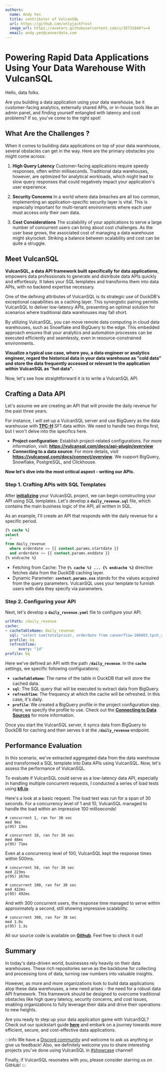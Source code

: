 ```yaml
---
authors:
  name: Andy Yen
  title: contributor of VulcanSQL
  url: https://github.com/onlyjackfrost
  image_url: https://avatars.githubusercontent.com/u/38731840?v=4
  email: andy.yen@cannerdata.com
---
```


# Powering Rapid Data Applications Using Your Data Warehouse With VulcanSQL

Hello, data folks.

Are you building a data application using your data warehouse, be it customer-facing analytics, externally shared APIs, or in-house tools like an admin panel, and finding yourself entangled with latency and cost problems? If so, you've come to the right spot!

## What Are the Challenges ?
When it comes to building data applications on top of your data warehouse, several obstacles can get in the way. Here are the primary obstacles you might come across:

1. **High Query Latency**
Customer-facing applications require speedy responses, often within milliseconds. Traditional data warehouses, however, are optimized for analytical workloads, which might lead to slow query responses that could negatively impact your application's user experience.

2. **Security Concerns**
In a world where data breaches are all too common, implementing an application-specific security layer is vital. This is especially important for multi-tenant environments where each user must access only their own data.

3. **Cost Considerations**
The scalability of your applications to serve a large number of concurrent users can bring about cost challenges. As the user base grows, the associated cost of managing a data warehouse might skyrocket. Striking a balance between scalability and cost can be quite a struggle.

<!--truncate-->
## Meet VulcanSQL

**VulcanSQL, a data API framework built specifically for data applications**, empowers data professionals to generate and distribute data APIs quickly and effortlessly. It takes your SQL templates and transforms them into data APIs, with no backend expertise necessary.

One of the defining attributes of VulcanSQL is its strategic use of DuckDB's exceptional capabilities as a caching layer. This synergistic pairing permits VulcanSQL to deliver low-latency APIs, presenting an optimal solution for scenarios where traditional data warehouses may fall short.

By utilizing VulcanSQL, you can move remote data computing in cloud data warehouses, such as Snowflake and BigQuery to the edge. This embedded approach ensures that your analytics and automation processes can be executed efficiently and seamlessly, even in resource-constrained environments.

**Visualize a typical use case, where you, a data engineer or analytics engineer, regard the historical data in your data warehouse as "cold data" and store the data frequently accessed or relevant to the application within VulcanSQL as "hot data".**

Now, let's see how straightforward it is to write a VulcanSQL API.

## Crafting a Data API
Let's assume we are creating an API that will provide the daily revenue for the past three years.

For instance, I will set up a VulcanSQL server and use BigQuery as the data warehouse with **[TPC-H](http://www.tpc.org/tpch/)** SF1 data within. We need to handle two things first, but I won't delve into the specifics here.
- **Project configuration**: Establish project-related configurations. For more information, visit: **https://vulcansql.com/docs/api-plugin/overview**
- **Connecting to a data source**: For more details, visit **https://vulcansql.com/docs/connect/overview**. We support BigQuery, Snowflake, PostgreSQL, and Clickhouse.

**Now let's dive into the most critical aspect - writing our APIs.**

### Step 1. Crafting APIs with SQL Templates

After **[initializing](https://vulcansql.com/docs/develop/init)** your VulcanSQL project, we can begin constructing your API using SQL templates. Let's develop a **`daily_revenue.sql`** file, which contains the main business logic of the API, all written in SQL.

As an example, I'll create an API that responds with the daily revenue for a specific period.

```sql
{% cache %}
select
  *
from daily_revenue
  where orderdate >= {{ context.params.startdate }}
  and orderdate <= {{ context.params.enddate }}
{% endcache %}
```

- Fetching from Cache: The **`{% cache %} ... {% endcache %}`** directive fetches data from the DuckDB caching layer.
- Dynamic Parameter: **`context.params.xxx`** stands for the values acquired from the query parameters. VulcanSQL uses your template to furnish users with data they specify via parameters.

### Step 2. Configuring your API

Next, let's develop a **`daily_revenue.yaml`** file to configure your API.

```yaml
urlPath: /daily_revenue
cache:
- cacheTableName: daily_revenue
  sql: "select sum(totalprice), orderdate from cannerflow-286003.tpch_sf1.orders where orderdate >= '1996-01-01' group by orderdate "
  profile: bq
  refreshTime:
      every: "1d"
profile: bq
```

Here we've defined an API with the path **`/daily_revenue`**. In the **`cache`** settings, we specific following configurations:
* **`cacheTableName`**: The name of the table in DuckDB that will store the cached data.
* **`sql`**: The SQL query that will be executed to extract data from BigQuery.
* **`refreshTime`**: The frequency at which the cache will be refreshed. In this case, it's daily.
* **`profile`**: We created a BigQuery profile in the project configuration step. Here, we specify the profile to use. Check out the **[Connecting to Data Sources](https://vulcansql.com/docs/connect/overview)** for more information.

Once you start the VulcanSQL server, it syncs data from BigQuery to DuckDB for caching and then serves it at the **`/daily_revenue`** endpoint.

## Performance Evaluation

In this scenario, we've extracted aggregated data from the data warehouse and transformed a SQL template into Data APIs using VulcanSQL. Now, let's assess the performance of VulcanSQL.

To evaluate if VulcanSQL could serve as a low-latency data API, especially in handling multiple concurrent requests, I conducted a series of load tests using **[k6.io](https://k6.io/)**.

Here's a look at a basic request. The load test was run for a span of 30 seconds. For a concurrency level of 1 and 10, VulcanSQL managed to handle the load within an impressive 100 milliseconds!

```
# concurrent 1, ran for 30 sec
med 9ms
p(95) 13ms

# concurrent 10, ran for 30 sec
med 48ms
p(95) 71ms
```

Even at a concurrency level of 100, VulcanSQL kept the response times within 500ms.

```
# concurrent 50, ran for 30 sec
med 223ms
p(95) 267ms

# concurrent 100, ran for 30 sec
med 422ms
p(95) 492ms
```

And with 300 concurrent users, the response time managed to serve within approximately a second, still showing impressive scalability.

```
# concurrent 300, ran for 30 sec
med 1.0s
p(95) 1.3s
```

All our source code is available on **[Github](https://github.com/Canner/vulcan-sql-examples/tree/main/daily-revenue)**. Feel free to check it out!

## Summary

In today's data-driven world, businesses rely heavily on their data warehouses. These rich repositories serve as the backbone for collecting and processing tons of data, turning raw numbers into valuable insights.

However, as more and more organizations look to build data applications atop these data warehouses, a new need arises - the need for a robust data API framework. This framework should be designed to overcome traditional obstacles like high query latency, security concerns, and cost issues, enabling organizations to fully leverage their data and drive their operations to new heights.

Are you ready to step up your data application game with VulcanSQL? Check out our quickstart guide **[here](https://vulcansql.com/docs/get-started/first-api)** and embark on a journey towards more efficient, secure, and cost-effective data applications.

:::info
We have a [Discord community](https://discord.gg/ztDz8DCmG4) and welcome to ask us anything or give us feedback! Also, we definitely welcome you to share interesting projects you've done using VulcanSQL in [#showcase](https://discord.com/channels/1017514410677391420/1017514410677391427) channel!

Finally, if VulcanSQL resonates with you, please consider starring us on GitHub!
:::
